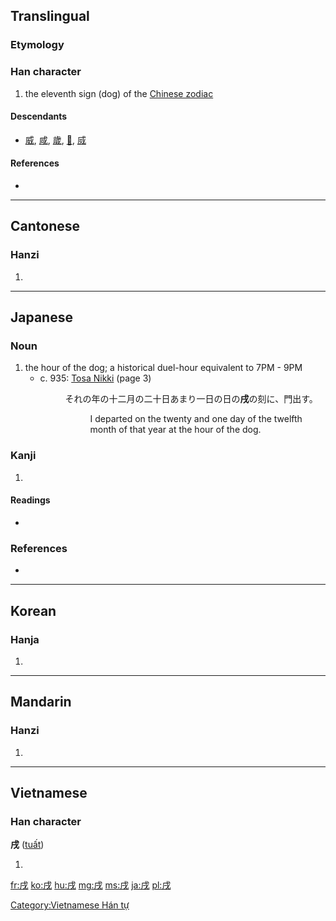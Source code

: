 ==Translingual==

===Etymology===
{{Han compound|戊|一|t2=one|ls=ic}}

===Han character===
{{Han char|rn=62|rad=戈|as=02|sn=6|four=5320<sub>0</sub>|canj=戈竹一 (IHM)}}

# the eleventh sign (dog) of the [[Wikipedia:Chinese zodiac|Chinese zodiac]]

====Descendants====
* [[威]], [[咸]], [[歲]], [[𤇳]], [[烕]]

====References====
* {{Han ref|kx=0411.040|dkj=11535|dj=0752.080|hdz=21398.010|uh=620C|ud=25100|bh=A6A6|bd=42662}}

----

==Cantonese==

===Hanzi===
{{yue-hanzi|jyut=|y=seut1}}

# {{defn|lang=yue|sort=戈02}}

----

==Japanese==

===Noun===
{{ja-noun|k|hira=いぬ|rom=inu}}

# the hour of the dog; a historical duel-hour equivalent to 7PM - 9PM
#* c. 935: [[w:Tosa Nikki|Tosa Nikki]] (page 3)
#*: それの年の十二月の二十日あまり一日の日の'''戌'''の刻に、門出す。
#*:: I departed on the twenty and one day of the twelfth month of that year at the hour of the dog.

===Kanji===
{{ja-kanji|grade=|rs=戈02}}

# {{defn|lang=ja|sort=戈02}}

====Readings====
* {{ja-readings|on=[[じゅつ]] (jutsu)|kun=[[いぬ]] (inu)}}

===References===
* {{reference-book
  | last = Hasegawa
  | first = Masaharu
  | coauthors = Yūichirō Imanishi, Hiroshi Itō, Hiroshi Yoshioka
  | title = Shin Nihon Koten Bungaku Taikei 24: Tosa Nikki, Kagerō Nikki, Murasaki Shikibu Nikki, Sarashina Nikki
  | publisher = [[w:Iwanami Shoten Publishing|Iwanami Shoten]]
  | year = 1989
  | location = [[w:Tokyo|Tōkyō]]
  | id = ISBN 4-00-240024-7
}}

----

==Korean==

===Hanja===
{{ko-hanja|hangeul=술|eumhun=|rv=sul|mr=sul|y=swul}}

# {{defn|lang=ko|sort=戈02}}

----

==Mandarin==

===Hanzi===
{{cmn-hanzi|pin=[[xū]] ([[xu1]])|wg=hsü<sup>1</sup>}}

# {{defn|lang=cmn|sort=戈02}}

----

==Vietnamese==

===Han character===
'''戌''' ([[tuất]])

# {{defn|lang=vi}}

[[Category:Vietnamese Hán tự]]

[[fr:戌]]
[[ko:戌]]
[[hu:戌]]
[[mg:戌]]
[[ms:戌]]
[[ja:戌]]
[[pl:戌]]